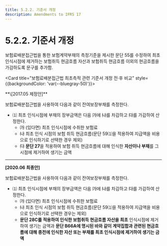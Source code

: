 ```yaml
---
title: 5.2.2. 기준서 개정
description: Amendments to IFRS 17
---
```


# 5.2.2. 기준서 개정

보험료배분접근법을 통한 보험계약부채의 측정기준을 제시한 문단 55를 수정하여 최초인식시점에 제거하는 보험취득 현금흐름 자산과 보험취득 현금흐름 이외의 현금흐름을 가감하도록 문구를 추가함.

<Card title="보험료배분접근법 최초측적 관련 기준서 개정 전·후 비교" style={{backgroundColor: 'var(--bluegray-50)'}}>

<Accordion activeIndex={[]}>
<AccordionTab header"55">
**\[2017.05 제정안]**&#x20;

보험료배분접근법을 사용하여 다음과 같이 잔여보장부채를 측정한다.

* ⑴ 최초 인식시점에 부채의 장부금액은 다음 ㈎에 ㈏를 차감하고 ㈐를 가감하여 산정한다.
  * ㈎ (있다면) 최초 인식시점에 수취한 보험료
  * ㈏ 최초 인식 시점의 보험 취득 현금흐름(문단 59⑴을 적용하여 지급액을 비용으로 인식하기로 선택한 경우 제외)
  * ㈐ **문단 27**을 적용하여 보험 취득 현금흐름에 대해 인식한 **자산이나 부채**를 그 시점에 제거하여 생기는 금액

---

**\[2020.06 최종안]**&#x20;

보험료배분접근법을 사용하여 다음과 같이 잔여보장부채를 측정한다.

* ⑴ 최초 인식시점에 부채의 장부금액은 다음 ㈎에 ㈏를 차감하고 ㈐를 가감하여 산정한다.
  * ㈎ (있다면) 최초 인식시점에 수취한 보험료
  * ㈏ 최초 인식 시점의 보험 취득 현금흐름(문단 59⑴을 적용하여 지급액을 비용으로 인식하기로 선택한 경우는 제외)
  * **문단 28C를 적용하여 인식한 보험취득 현금흐름 자산을 최초** 인식시점에 제거하여 생기는 금액과 **문단 B66A에 명시된 바와 같이 계약집합과 관련된 현금흐름에 대해 종전에 인식한 자산 또는 부채를 최초 인식시점에 제거하여 생기는 금액**
</AccordionTab>
</Accordion>
</Card>
